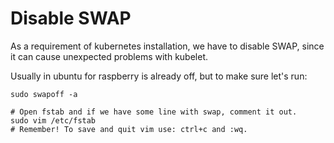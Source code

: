 
<SEO title="Disable SWAP" />

# Disable SWAP
As a requirement of kubernetes installation, we have to disable SWAP, since it can cause unexpected problems with kubelet.

Usually in ubuntu for raspberry is already off, but to make sure let's run:

```bash{outputLines: 2-3,5}
sudo swapoff -a

# Open fstab and if we have some line with swap, comment it out.
sudo vim /etc/fstab
# Remember! To save and quit vim use: ctrl+c and :wq.
```
